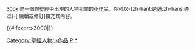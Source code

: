 <div class="notice metadata" id="stub" style="font-size: small;">[[檔案:Gold Christian Cross no Red.svg|30px]]&nbsp;'''{{PAGENAME}}'''是一個與[[聖經]]中出現的人物相關的[[Wikipedia:小作品|小作品]]。你可以-{zh-hant:透過;zh-hans:通过}-<span class="plainlinks">[{{fullurl:{{FULLPAGENAME}}|action=edit}} 編輯或修訂]</span>擴充其內容。</div><includeonly>[[Category:聖經人物小作品]]{{#ifexpr:{{PAGESIZE:{{FULLPAGENAME}}|R}}>3000|[[Category:字数已超过3000字节的小作品|{{PAGENAME}}]]}}</includeonly><noinclude>[[Category:宗教人物小作品模板|P]][[Category:聖經人物小作品|*]][[Category:圣经人物模板| ]]</noinclude>